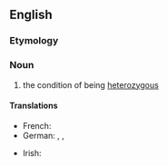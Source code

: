 ==English==

===Etymology===
{{suffix|heterozygous|ity|lang=en}}

===Noun===
{{en-noun|~|heterozygosities}}

# the condition of being [[heterozygous]]

====Translations====
{{trans-top|the condition of being heterozygous}}
* French: {{t+|fr|hétérozygotie|f}}
* German: {{t|de|Heterozygotie|f}}, {{t|de|Mischerbigkeit|f}}, {{t|de|Heterozygosität|f}}
{{trans-mid}}
* Irish: {{t|ga|heitrisigóiseacht|f}}
{{trans-bottom}}